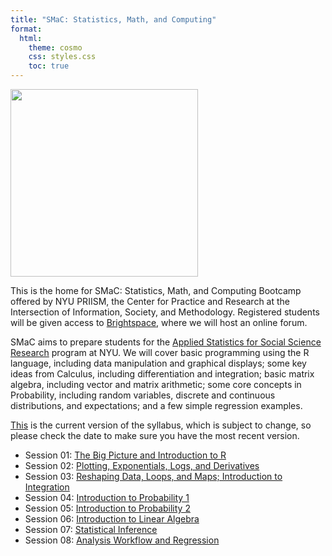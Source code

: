 ```yaml
---
title: "SMaC: Statistics, Math, and Computing"
format:
  html:
    theme: cosmo
    css: styles.css
    toc: true
---
```


![](stats-math/orca.png){fig-align="center" width="300"}

This is the home for SMaC: Statistics, Math, and Computing Bootcamp offered by NYU PRIISM, the Center for Practice and Research at the Intersection of Information, Society, and Methodology. Registered students will be given access to [Brightspace](https://brightspace.nyu.edu/d2l/home/296393), where we will host an online forum.

SMaC aims to prepare students for the [Applied Statistics for Social Science Research](https://steinhardt.nyu.edu/degree/ms-applied-statistics-social-science-research) program at NYU. We will cover basic programming using the R language, including data manipulation and graphical displays; some key ideas from Calculus, including differentiation and integration; basic matrix algebra, including vector and matrix arithmetic; some core concepts in Probability, including random variables, discrete and continuous distributions, and expectations; and a few simple regression examples.

[This](stats-math/syllabus.pdf) is the current version of the syllabus, which is subject to change, so please check the date to make sure you have the most recent version.

-   Session 01: [The Big Picture and Introduction to R](stats-math/01-lecture/01-Lecture.html)
-   Session 02: [Plotting, Exponentials, Logs, and Derivatives](stats-math/02-lecture/02-Lecture.html)
-   Session 03: [Reshaping Data, Loops, and Maps; Introduction to Integration](stats-math/03-lecture/03-lecture.html)
-   Session 04: [Introduction to Probability 1](stats-math/04-lecture/04-lecture.html)
-   Session 05: [Introduction to Probability 2](stats-math/05-lecture/05-lecture.html)
-   Session 06: [Introduction to Linear Algebra](stats-math/06-lecture/06-lecture.html)
-   Session 07: [Statistical Inference](stats-math/07-lecture/07-lecture.html)
-   Session 08: [Analysis Workflow and Regression](stats-math/08-lecture/08-lecture.html)

